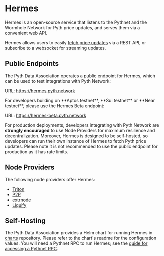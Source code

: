 
# Hermes

Hermes is an open-source service that listens to the Pythnet and the Wormhole Network for Pyth price updates, and
serves them via a convenient web API.

Hermes allows users to easily [fetch price updates](../fetch-price-updates) via a REST API, or subscribe to a websocket for streaming
updates.

## Public Endpoints

The Pyth Data Association operates a public endpoint for Hermes, which can be used to test integrations with Pyth
Network:

URL: https://hermes.pyth.network

<Callout type="info" emoji="⚠️">
For developers building on **Aptos testnet**, **Sui testnet** or **Near testnet**, please use the Hermes Beta endpoint:

URL: https://hermes-beta.pyth.network
</Callout>

For production deployments, developers integrating with Pyth Network are **strongly encouraged** to use Node Providers
for maximum resilience and decentralization. Moreover, Hermes is designed to be self-hosted, so developers can run their own
instance of Hermes to fetch Pyth price updates. Please note it is not recommended to use the public endpoint for production as it has rate limits.

## Node Providers

The following node providers offer Hermes:

- [Triton](https://triton.one)
- [P2P](https://p2p.org)
- [extrnode](https://extrnode.com/)
- [Liquify](https://www.liquify.io/)

## Self-Hosting

The Pyth Data Association provides a Helm chart for running Hermes in
[charts](https://github.com/pyth-network/charts/tree/main/charts/hermes) repository. Please refer to the chart's readme
for the configuration values.
You will need a Pythnet RPC to run Hermes; see the [guide for accessing a Pythnet RPC](pythnet-rpc).
